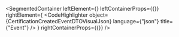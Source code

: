 
<SegmentedContainer
  leftElement={<CertificationCreatedEventDTODesc />}
  leftContainerProps={{}}
  rightElement={
    <CodeHighlighter
      object={CertificationCreatedEventDTOVisualJson}
      language={"json"}
      title={"Event"}
    />
  }
  rightContainerProps={{}}
/>
